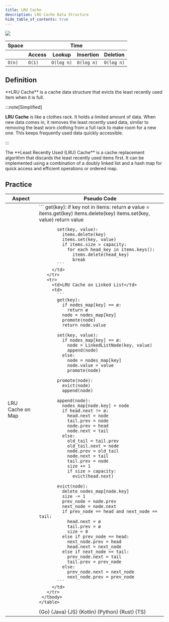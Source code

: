```yaml
---
title: LRU Cache
description: LRU Cache Data Structure
hide_table_of_contents: true
---
```





![](./assets/lruCache/lruCache.svg)

<table>
  <thead>
    <tr>
      <th>Space</th>
      <th colspan="4">Time</th>
    </tr>
    <tr>
      <th></th>
      <th>Access</th>
      <th>Lookup</th>
      <th>Insertion</th>
      <th>Deletion</th>
    </tr>
  </thead>
  <tbody>
    <tr>
      <td>
        <code className="fair">O(n)</code>
      </td>
      <td>
        <code className="excellent">O(1)</code>
      </td>
      <td>
        <code className="good">O(log n)</code>
      </td>
      <td>
        <code className="good">O(log n)</code>
      </td>
      <td>
        <code className="good">O(log n)</code>
      </td>
    </tr>
  </tbody>
</table>

## Definition

<Tabs>
  <TabItem value="short" label="Short">
    **LRU Cache** is a cache data structure that evicts the least recently used item when it is full.

  :::note[Simplified]

  **LRU Cache** is like a clothes rack. It holds a limited amount of data. When new data comes in, it removes the least recently used data, similar to removing the least worn clothing from a full
  rack to make room for a new one. This keeps frequently used data quickly accessible.

  :::

  </TabItem>
  <TabItem value="detailed" label="Detailed">
    The **Least Recently Used (LRU) Cache** is a cache replacement algorithm that discards the least recently used items first. It can be implemented using a combination of a doubly linked list and a
    hash map for quick access and efficient operations or ordered map.
  </TabItem>
</Tabs>

## Practice

<Tabs>
  <TabItem value="practice" label="Practice">
    <table>
      <thead>
      <tr>
        <th>Aspect</th>
        <th>Pseudo Code</th>
      </tr>
      </thead>
     <tbody>
       <tr>
         <td>LRU Cache on Map</td>
         <td>
           ```
           get(key):
             if key not in items:
               return ø
             value = items.get(key)
             items.delete(key)
             items.set(key, value)
             return value

           set(key, value):
             items.delete(key)
             items.set(key, value)
             if items.size > capacity:
               for each head_key in items.keys():
                 items.delete(head_key)
                 break
           ```
         </td>
       </tr>
       <tr>
         <td>LRU Cache on Linked List</td>
         <td>
           ```
           get(key):
             if nodes_map[key] == ø:
               return ø
             node = nodes_map[key]
             promote(node)
             return node.value

           set(key, value):
             if nodes_map[key] == ø:
               node = LinkedListNode(key, value)
               append(node)
             else:
               node = nodes_map[key]
               node.value = value
               promote(node)

           promote(node):
             evict(node)
             append(node)

           append(node):
             nodes_map[node.key] = node
             if head.next != ø:
               head.next = node
               tail.prev = node
               node.prev = head
               node.next = tail
             else:
               old_tail = tail.prev
               old_tail.next = node
               node.prev = old_tail
               node.next = tail
               tail.prev = node
               size += 1
               if size > capacity:
                 evict(head.next)

           evict(node):
             delete nodes_map[node.key]
             size -= 1
             prev_node = node.prev
             next_node = node.next
             if prev_node == head and next_node == tail:
               head.next = ø
               tail.prev = ø
               size = 0
             else if prev_node == head:
               next_node.prev = head
               head.next = next_node
             else if next_node == tail:
               prev_node.next = tail
               tail.prev = prev_node
             else:
               prev_node.next = next_node
               next_node.prev = prev_node
           ```
         </td>
       </tr>
     </tbody>
    </table>

  </TabItem>
  <TabItem value="solution" label="Solution">
    <Tabs queryString="code">
      <TabItem value="go" label="" attributes={{title: "Go Lang", className: "code_lang go m"}}><CodeBlock language="go">{Go}</CodeBlock></TabItem>
      <TabItem value="java" label="" attributes={{title: "Java", className: "code_lang java m"}}><CodeBlock language="java">{Java}</CodeBlock></TabItem>
      <TabItem value="js" label="" attributes={{title: "JavaScript", className: "code_lang js m"}}><CodeBlock language="js">{JS}</CodeBlock></TabItem>
      <TabItem value="kotlin" label="" attributes={{title: "Kotlin", className: "code_lang kotlin m"}}><CodeBlock language="kotlin">{Kotlin}</CodeBlock></TabItem>
      <TabItem value="python" label="" attributes={{title: "Python", className: "code_lang python m"}}><CodeBlock language="python">{Python}</CodeBlock></TabItem>
      <TabItem value="rust" label="" attributes={{title: "Rust", className: "code_lang rust m"}}><CodeBlock language="rust">{Rust}</CodeBlock></TabItem>
      <TabItem value="ts" label="" attributes={{title: "TypeScript", className: "code_lang ts m"}}><CodeBlock language="ts">{TS}</CodeBlock></TabItem>
    </Tabs>
  </TabItem>
</Tabs>
